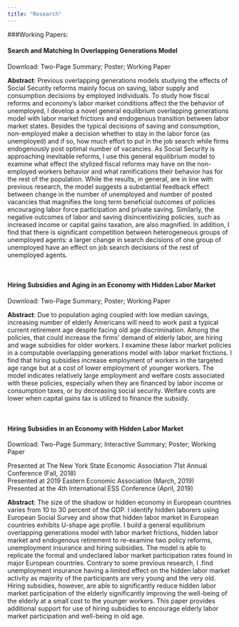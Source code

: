 ---
title: "Research"
---

###Working Papers:

#### Search and Matching In Overlapping Generations Model

Download: Two-Page Summary; Poster; Working Paper

**Abstract**: Previous overlapping generations models studying the effects of Social Security reforms mainly focus on saving, labor supply and consumption decisions by employed individuals. To study how fiscal reforms and economy's labor market conditions affect the the behavior of unemployed, I develop a novel general equilibrium overlapping generations model with labor market frictions and endogenous transition between labor market states. Besides the typical decisions of saving and consumption, non-employed make a decision whether to stay in the labor force (as unemployed) and if so, how much effort to put in the job search while firms endogenously post optimal number of vacancies. As Social Security is approaching inevitable reforms, I use this general equilibrium model to examine what effect the stylized fiscal reforms may have on the non-employed workers behavior and what ramifications their behavior has for the rest of the population. While the results, in general, are in line with previous research, the model suggests a substantial feedback effect between change in the number of unemployed and number of posted vacancies that magnifies the long term beneficial outcomes of policies encouraging labor force participation and private saving. Similarly, the negative outcomes of labor and saving disincentivizing policies, such as increased income or capital gains taxation, are also magnified. In addition, I find that there is significant competition between heterogeneous groups of unemployed agents: a larger change in search decisions of one group of unemployed have an effect on job search decisions of the rest of unemployed agents.

\


#### Hiring Subsidies and Aging in an Economy with Hidden Labor Market

Download: Two-Page Summary; Poster; Working Paper

**Abstract**: Due to population aging coupled with low median savings, increasing number of elderly Americans will need to work past a typical current retirement age despite facing old age discrimination. Among the policies, that could increase the firms' demand of elderly labor, are hiring and wage subsidies for older workers. I examine these labor market policies in a computable overlapping generations model with labor market frictions. I find that hiring subsidies increase employment of workers in the targeted age range but at a cost of lower employment of younger workers. The model indicates relatively large employment and welfare costs associated with these policies, especially when they are financed by labor income or consumption taxes, or by decreasing social security. Welfare costs are lower when capital gains tax is utilized to finance the subsidy.

\


#### Hiring Subsidies in an Economy with Hidden Labor Market

Download: Two-Page Summary; Interactive Summary; Poster; Working Paper

Presented at The New York State Economic Association 71st Annual Conference (Fall, 2018)\
Presented at 2019 Eastern Economic Association (March, 2019)\
Presented at the 4th International ESS Conference (April, 2019)

**Abstract**: The size of the shadow or hidden economy in European countries varies from 10 to 30 percent of the GDP. I identify hidden laborers using European Social Survey and show that hidden labor market in European countries exhibits U-shape age profile. I build a general equilibrium overlapping generations model with labor market frictions, hidden labor market and endogenous retirement to re-examine two policy reforms, unemployment insurance and hiring subsidies. The model is able to replicate the formal and undeclared labor market participation rates found in major European countries. Contrary to some previous research, I .find unemployment insurance having a limited effect on the hidden labor market activity as majority of the participants are very young and the very old. Hiring subsidies, however, are able to significantly reduce hidden labor market participation of the elderly significantly improving the well-being of the elderly at a small cost to the younger workers. This paper provides additional support for use of hiring subsidies to encourage elderly labor market participation and well-being in old age.